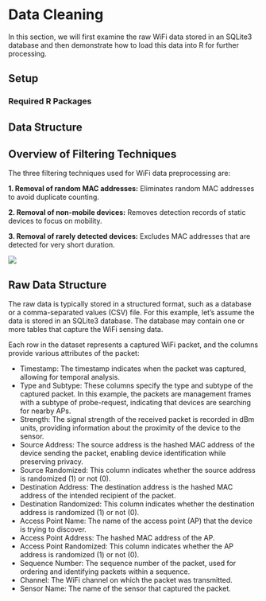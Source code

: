 # Data Cleaning

In this section, we will first examine the raw WiFi data stored in an SQLite3 database and then demonstrate how to load this data into R for further processing.

## Setup



### Required R Packages


## Data Structure


## Overview of Filtering Techniques

The three filtering techniques used for WiFi data preprocessing are:

**1. Removal of random MAC addresses:** Eliminates random MAC addresses to avoid duplicate counting.

**2. Removal of non-mobile devices:** Removes detection records of static devices to focus on mobility.

**3. Removal of rarely detected devices:** Excludes MAC addresses that are detected for very short duration.

![](material/ch3/preprocessing.png)

## Raw Data Structure

The raw data is typically stored in a structured format, such as a database or a comma-separated values (CSV) file. For this example, let's assume the data is stored in an SQLite3 database. The database may contain one or more tables that capture the WiFi sensing data.




Each row in the dataset represents a captured WiFi packet, and the columns provide various attributes of the packet:

- Timestamp: The timestamp indicates when the packet was captured, allowing for temporal analysis.
- Type and Subtype: These columns specify the type and subtype of the captured packet. In this example, the packets are management frames with a subtype of probe-request, indicating that devices are searching for nearby APs.
- Strength: The signal strength of the received packet is recorded in dBm units, providing information about the proximity of the device to the sensor.
- Source Address: The source address is the hashed MAC address of the device sending the packet, enabling device identification while preserving privacy.
- Source Randomized: This column indicates whether the source address is randomized (1) or not (0).
- Destination Address: The destination address is the hashed MAC address of the intended recipient of the packet.
- Destination Randomized: This column indicates whether the destination address is randomized (1) or not (0).
- Access Point Name: The name of the access point (AP) that the device is trying to discover.
- Access Point Address: The hashed MAC address of the AP.
- Access Point Randomized: This column indicates whether the AP address is randomized (1) or not (0).
- Sequence Number: The sequence number of the packet, used for ordering and identifying packets within a sequence.
- Channel: The WiFi channel on which the packet was transmitted.
- Sensor Name: The name of the sensor that captured the packet.
